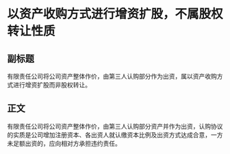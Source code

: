 # 以资产收购方式进行增资扩股，不属股权转让性质
## 副标题
有限责任公司将公司资产整体作价，由第三人认购部分作为出资，属以资产收购方式进行增资扩股而非股权转让。
## 正文
有限责任公司将公司资产整体作价，由第三人认购部分资产并作为出资，认购协议的实质是公司增加注册资本、各出资人就认缴资本比例及出资方式达成合意，一方未足额出资的，应向相对方承担违约责任。